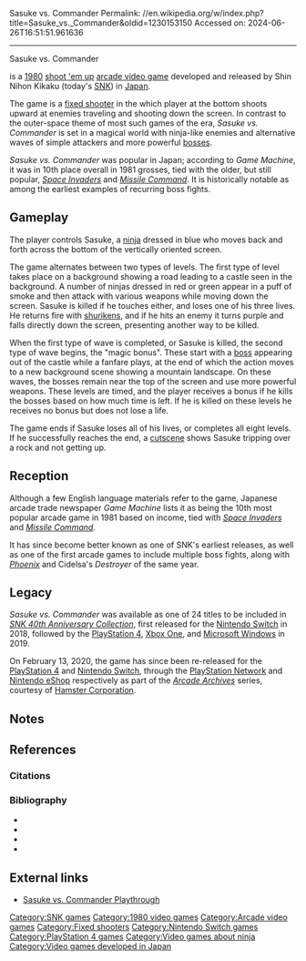 Sasuke vs. Commander
Permalink: //en.wikipedia.org/w/index.php?title=Sasuke_vs._Commander&oldid=1230153150
Accessed on: 2024-06-26T16:51:51.961636



------
Sasuke vs. Commander
{{short description|1980 video game}}

{{Infobox video game
| italic title = Sasuke vs. Commander
| title = Sasuke vs. Commander
| image = 
| alt = 
| caption = 
| developer = [[SNK]]
| publisher = [[SNK]]
| series = 
| engine = 
| platforms = [[Arcade video game|Arcade]]
| released = October 1980<ref>{{cite book|last1=Akagi|first1=Masumi|title=アーケードTVゲームリスト国内•海外編(1971–2005)|trans-title=Arcade TV Game List: Domestic • Overseas Edition (1971–2005)|date=13 October 2006|publisher=Amusement News Agency|language=ja|location=Japan|isbn=978-4990251215|page=18|url=https://archive.org/details/ArcadeGameList1971-2005/page/n19}}</ref>
| genre = [[Fixed shooter]]s
| modes = 
| arcade system = 
}}
{{nihongo foot|'''''Sasuke vs. Commander'''''|サスケＶＳコマンダー|lead=yes|group=lower-alpha}} is a [[1980 in video games|1980]] [[shoot 'em up]] [[arcade video game]] developed and released by Shin Nihon Kikaku (today's [[SNK]]) in [[Japan]].

The game is a [[fixed shooter]] in the which player at the bottom shoots upward at enemies traveling and shooting down the screen. In contrast to the outer-space theme of most such games of the era, ''Sasuke vs. Commander'' is set in a magical world with ninja-like enemies and alternative waves of simple attackers and more powerful [[Boss (video games)|bosses]].

''Sasuke vs. Commander'' was popular in Japan; according to ''Game Machine'', it was in 10th place overall in 1981 grosses, tied with the older, but still popular, ''[[Space Invaders]]'' and ''[[Missile Command]]''. It is historically notable as among the earliest examples of recurring boss fights.

==Gameplay==
The player controls Sasuke, a [[ninja]] dressed in blue who moves back and forth across the bottom of the vertically oriented screen.

The game alternates between two types of levels. The first type of level takes place on a background showing a road leading to a castle seen in the background. A number of ninjas dressed in red or green appear in a puff of smoke and then attack with various weapons while moving down the screen. Sasuke is killed if he touches either, and loses one of his three lives. He returns fire with [[shuriken]]s, and if he hits an enemy it turns purple and falls directly down the screen, presenting another way to be killed.

When the first type of wave is completed, or Sasuke is killed, the second type of wave begins, the "magic bonus". These start with a [[Boss (video games)|boss]] appearing out of the castle while a fanfare plays, at the end of which the action moves to a new background scene showing a mountain landscape. On these waves, the bosses remain near the top of the screen and use more powerful weapons. These levels are timed, and the player receives a bonus if he kills the bosses based on how much time is left. If he is killed on these levels he receives no bonus but does not lose a life.

The game ends if Sasuke loses all of his lives, or completes all eight levels. If he successfully reaches the end, a [[cutscene]] shows Sasuke tripping over a rock and not getting up.

==Reception==
Although a few English language materials refer to the game, Japanese arcade trade newspaper ''Game Machine'' lists it as being the 10th most popular arcade game in 1981 based on income, tied with ''[[Space Invaders]]'' and ''[[Missile Command]]''.{{sfn|GameMachine|1981|p=2}}

It has since become better known as one of SNK's earliest releases,{{sfn|Museum}} as well as one of the first arcade games to include multiple boss fights,{{sfn|Moyse|2020}} along with [[Phoenix (1980 video game)|''Phoenix'']] and Cidelsa's ''Destroyer'' of the same year.{{sfn|Greenbaum|2022}}

==Legacy==
''Sasuke vs. Commander'' was available as one of 24 titles to be included in ''[[SNK 40th Anniversary Collection]]'', first released for the [[Nintendo Switch]] in 2018, followed by the [[PlayStation 4]], [[Xbox One]], and [[Microsoft Windows]] in 2019.

On February 13, 2020, the game has since been re-released for the [[PlayStation 4]] and [[Nintendo Switch]], through the [[PlayStation Network]] and [[Nintendo eShop]] respectively as part of the ''[[Arcade Archives]]'' series, courtesy of [[Hamster Corporation]].{{sfn|Moyse|2020}}

==Notes==
{{notelist}}

==References==
===Citations===
{{reflist}}

===Bibliography===
* {{cite web
 |first=Chris |last=Moyse
 |title=SNK obscurity Sasuke vs. Commander returns on PS4 and Switch
 |date=14 February 2020
 |website=Destructiod
 |url=https://www.destructoid.com/snk-obscurity-sasuke-vs-commander-returns-on-ps4-and-switch/
}}
* {{cite web
 |first=Aaron |last=Greenbaum
 |title=What Was the First Video Game Boss Fight?
 |date=26 July 2022
 |website=Den of Geek
 |url=https://www.denofgeek.com/games/first-video-game-boss-fight-ever/
}}
* {{cite web
 |title=Sasuke Vs. Commander
 |website=International Arcade Museum
 |url=https://www.arcade-museum.com/game_detail.php?game_id=9434
 |ref=CITEREFMuseum
}}
* {{cite magazine
 |title=ベストスリー 本紙調査 (調査対象1980年) 〜 アーケードゲーム機
 |trans-title=Best Three Book Survey (Survey Target 1980) ~ Arcade Game Machines
 |magazine=[[:ja:ゲームマシン|Game Machine]]
 |issue=159
 |publisher=[[:ja:アミューズメント通信社|Amusement Press, Inc.]]
 |date=15 February 1981
 |lang=ja
 |url=https://onitama.tv/gamemachine/pdf/19810215p.pdf#page=2
 |ref=CITEREFGameMachine1981
 }}

==External links==
* [https://www.youtube.com/watch?&v=dyIqaiTJbFI Sasuke vs. Commander Playthrough]

[[Category:SNK games]]
[[Category:1980 video games]]
[[Category:Arcade video games]]
[[Category:Fixed shooters]]
[[Category:Nintendo Switch games]]
[[Category:PlayStation 4 games]]
[[Category:Video games about ninja]]
[[Category:Video games developed in Japan]]